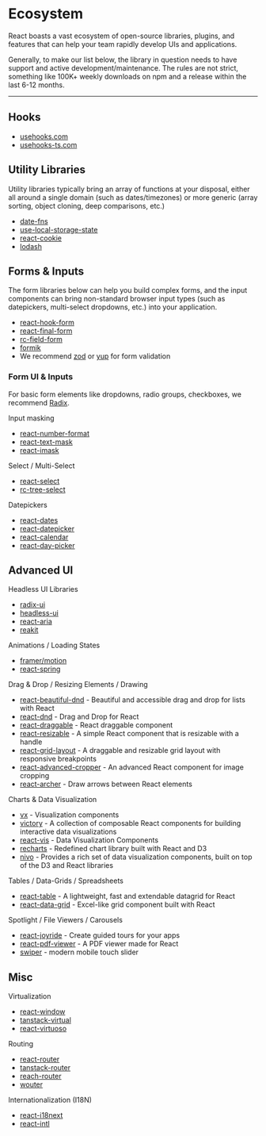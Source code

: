 
# Ecosystem

React boasts a vast ecosystem of open-source libraries, plugins, and features that can help your team rapidly develop UIs and applications.

Generally, to make our list below, the library in question needs to have support and active development/maintenance. The rules are not strict, something like 100K+ weekly downloads on npm and a release within the last 6-12 months.

---

## Hooks

- [usehooks.com](https://usehooks.com/)
- [usehooks-ts.com](https://usehooks-ts.com/)

## Utility Libraries

Utility libraries typically bring an array of functions at your disposal, either all around a single domain (such as dates/timezones) or more generic (array sorting, object cloning, deep comparisons, etc.)

- [date-fns](https://date-fns.org/)
- [use-local-storage-state](https://www.npmjs.com/package/use-local-storage-state)
- [react-cookie](https://www.npmjs.com/package/@shopify/react-cookie)
- [lodash](https://lodash.com/)

## Forms & Inputs

The form libraries below can help you build complex forms, and the input components can bring non-standard browser input types (such as datepickers, multi-select dropdowns, etc.) into your application.

- [react-hook-form](https://github.com/react-hook-form/react-hook-form)
- [react-final-form](https://github.com/final-form/react-final-form)
- [rc-field-form](https://www.npmjs.com/package/rc-field-form)
- [formik](https://github.com/jaredpalmer/formik)
- We recommend [zod](https://www.npmjs.com/package/zod) or [yup](https://www.npmjs.com/package/yup) for form validation

### Form UI & Inputs

For basic form elements like dropdowns, radio groups, checkboxes, we recommend [Radix](https://www.radix-ui.com/).

Input masking

- [react-number-format](https://www.npmjs.com/package/react-number-format)
- [react-text-mask](https://www.npmjs.com/package/react-text-mask)
- [react-imask](https://www.npmjs.com/package/react-imask)

Select / Multi-Select

- [react-select](https://github.com/JedWatson/react-select)
- [rc-tree-select](https://www.npmjs.com/package/rc-tree-select)

Datepickers

- [react-dates](https://github.com/airbnb/react-dates)
- [react-datepicker](https://github.com/Hacker0x01/react-datepicker/)
- [react-calendar](https://www.npmjs.com/package/react-calendar)
- [react-day-picker](https://www.npmjs.com/package/react-day-picker)

## Advanced UI

Headless UI Libraries

- [radix-ui](https://www.radix-ui.com/)
- [headless-ui](https://headlessui.com/)
- [react-aria](https://react-spectrum.adobe.com/react-aria/)
- [reakit](https://reakit.io/)

Animations / Loading States

- [framer/motion](https://github.com/framer/motion)
- [react-spring](https://github.com/pmndrs/react-spring)

Drag & Drop / Resizing Elements / Drawing

- [react-beautiful-dnd](https://github.com/atlassian/react-beautiful-dnd) - Beautiful and accessible drag and drop for lists with React
- [react-dnd](https://github.com/react-dnd/react-dnd) - Drag and Drop for React
- [react-draggable](https://github.com/mzabriskie/react-draggable) - React draggable component
- [react-resizable](https://github.com/strml/react-resizable) - A simple React component that is resizable with a handle
- [react-grid-layout](https://github.com/strml/react-grid-layout) - A draggable and resizable grid layout with responsive breakpoints
- [react-advanced-cropper](https://github.com/Norserium/react-advanced-cropper) - An advanced React component for image cropping
- [react-archer](https://github.com/pierpo/react-archer) - Draw arrows between React elements

Charts & Data Visualization

- [vx](https://github.com/airbnb/visx) - Visualization components
- [victory](https://github.com/FormidableLabs/victory) - A collection of composable React components for building interactive data visualizations
- [react-vis](https://github.com/uber/react-vis) - Data Visualization Components
- [recharts](https://github.com/recharts/recharts) - Redefined chart library built with React and D3
- [nivo](https://github.com/plouc/nivo) - Provides a rich set of data visualization components, built on top of the D3 and React libraries

Tables / Data-Grids / Spreadsheets

- [react-table](https://github.com/tannerlinsley/react-table/) - A lightweight, fast and extendable datagrid for React
- [react-data-grid](https://github.com/adazzle/react-data-grid) - Excel-like grid component built with React

Spotlight / File Viewers / Carousels

- [react-joyride](https://github.com/gilbarbara/react-joyride) - Create guided tours for your apps
- [react-pdf-viewer](https://github.com/phuoc-ng/react-pdf-viewer) - A PDF viewer made for React
- [swiper](https://github.com/nolimits4web/swiper) - modern mobile touch slider

## Misc

Virtualization

- [react-window](https://www.npmjs.com/package/react-window)
- [tanstack-virtual](https://tanstack.com/virtual/v3)
- [react-virtuoso](https://www.npmjs.com/package/react-virtuoso)

Routing

- [react-router](https://reactrouter.com/en/main)
- [tanstack-router](https://tanstack.com/router/v1)
- [reach-router](https://reach.tech/router/)
- [wouter](https://www.npmjs.com/package/wouter)

Internationalization (I18N)

- [react-i18next](https://www.npmjs.com/package/react-i18next)
- [react-intl](https://www.npmjs.com/package/react-intl)